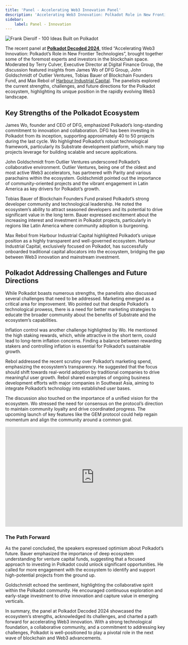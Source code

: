 ```yaml
---
title: 'Panel - Accelerating Web3 Innovation Panel'
description: 'Accelerating Web3 Innovation: Polkadot Role in New Frontier Technologies (Panel)'
sidebar:
    label: Panel - Innovation
---
```



<Image src={coverImage} alt="Frank Dierolf - 100 Ideas Built on Polkadot" />

The recent panel at [**Polkadot Decoded 2024**](https://dablock.com/web3-events/polkadot-decoded/), titled “Accelerating Web3 Innovation: Polkadot’s Role in New Frontier Technologies”, brought together some of the foremost experts and investors in the blockchain space. Moderated by Terry Culver, Executive Director at Digital Finance Group, the discussion featured insights from James Wo of DFG Group, John Goldschmidt of Outlier Ventures, Tobias Bauer of Blockchain Founders Fund, and Max Rebol of [Harbour Industrial Capital](https://dablock.com/ecosystem/harbour-industrial-capital/). The panelists explored the current strengths, challenges, and future directions for the Polkadot ecosystem, highlighting its unique position in the rapidly evolving Web3 landscape.

Key Strengths of the Polkadot Ecosystem
---------------------------------------

James Wo, founder and CEO of DFG, emphasized Polkadot’s long-standing commitment to innovation and collaboration. DFG has been investing in Polkadot from its inception, supporting approximately 40 to 50 projects during the last cycle. Wo highlighted Polkadot’s robust technological framework, particularly its Substrate development platform, which many top projects leverage for building scalable and secure applications.

John Goldschmidt from Outlier Ventures underscored Polkadot’s collaborative environment. Outlier Ventures, being one of the oldest and most active Web3 accelerators, has partnered with Parity and various parachains within the ecosystem. Goldschmidt pointed out the importance of community-oriented projects and the vibrant engagement in Latin America as key drivers for Polkadot’s growth.

Tobias Bauer of Blockchain Founders Fund praised Polkadot’s strong developer community and technological leadership. He noted the ecosystem’s ability to attract seasoned developers and its potential to drive significant value in the long term. Bauer expressed excitement about the increasing interest and investment in Polkadot projects, particularly in regions like Latin America where community adoption is burgeoning.

Max Rebol from Harbour Industrial Capital highlighted Polkadot’s unique position as a highly transparent and well-governed ecosystem. Harbour Industrial Capital, exclusively focused on Polkadot, has successfully onboarded traditional capital allocators into the ecosystem, bridging the gap between Web3 innovation and mainstream investment.

Polkadot Addressing Challenges and Future Directions
----------------------------------------------------

While Polkadot boasts numerous strengths, the panelists also discussed several challenges that need to be addressed. Marketing emerged as a critical area for improvement. Wo pointed out that despite Polkadot’s technological prowess, there is a need for better marketing strategies to educate the broader community about the benefits of Substrate and the ecosystem’s capabilities.

Inflation control was another challenge highlighted by Wo. He mentioned the high staking rewards, which, while attractive in the short term, could lead to long-term inflation concerns. Finding a balance between rewarding stakers and controlling inflation is essential for Polkadot’s sustainable growth.

Rebol addressed the recent scrutiny over Polkadot’s marketing spend, emphasizing the ecosystem’s transparency. He suggested that the focus should shift towards real-world adoption by traditional companies to drive meaningful user growth. Rebol shared examples of ongoing business development efforts with major companies in Southeast Asia, aiming to integrate Polkadot’s technology into established user bases.

The discussion also touched on the importance of a unified vision for the ecosystem. Wo stressed the need for consensus on the protocol’s direction to maintain community loyalty and drive coordinated progress. The upcoming launch of key features like the GEM protocol could help regain momentum and align the community around a common goal.

<iframe allowfullscreen="allowfullscreen" frameborder="0" height="315" src="https://www.youtube.com/embed/O83Ow4SHpxw?si=-ejIaEl-wbjtNcyq" title="YouTube video player" width="560"></iframe>

### The Path Forward

As the panel concluded, the speakers expressed optimism about Polkadot’s future. Bauer emphasized the importance of deep ecosystem understanding for venture capital funds, suggesting that a focused approach to investing in Polkadot could unlock significant opportunities. He called for more engagement with the ecosystem to identify and support high-potential projects from the ground up.

Goldschmidt echoed the sentiment, highlighting the collaborative spirit within the Polkadot community. He encouraged continuous exploration and early-stage investment to drive innovation and capture value in emerging verticals.

In summary, the panel at Polkadot Decoded 2024 showcased the ecosystem’s strengths, acknowledged its challenges, and charted a path forward for accelerating Web3 innovation. With a strong technological foundation, a collaborative community, and a commitment to addressing key challenges, Polkadot is well-positioned to play a pivotal role in the next wave of blockchain and Web3 advancements.